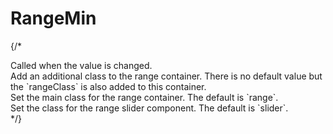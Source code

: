
# RangeMin

<RangeMin/>

<Heading title="Properties"/>
<Min/>
<Max/>
<Step/>
<MinRange/>
<Value/>
<ShowValue/>
<AlignValue/>
<DisplayValue/>
<ShowTicks/>
<TickStep/>
<ShowScale/>
<ShowLimits/>
<ShowInput/>
<AlignInput/>
<InputSize/>
<Color/>
<Size/>

<Heading title="Discrete Values"/>
<Options/>

<Heading title="Event Handlers"/>
<OnChange/>

<Heading title="Context"/>
<Context/>
<Children/>

{/*
<Split>
<Heading title="Event Handlers"/>
<Section code="onChanged">
Called when the value is changed.
</Section>
<Heading title="CSS Classes"/>
<Section code="className">
Add an additional class to the range container.
There is no default value but the `rangeClass` is
also added to this container.
</Section>
<Section code="rangeClass">
Set the main class for the range container.
The default is `range`.
</Section>
<Section code="sliderClass">
Set the class for the range slider component.
The default is `slider`.
</Section>
</Split>
*/}
